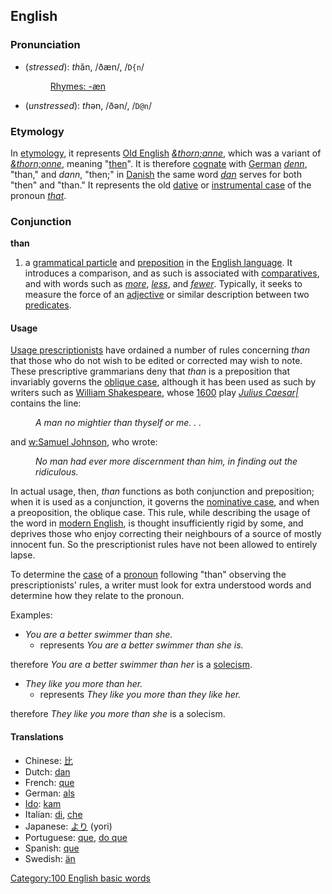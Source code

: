 ==English==
===Pronunciation===
*(''stressed''): ''th''ăn, /ðæn/, /<tt>D{n</tt>/
*:[[Rhymes:English:-æn|Rhymes: -æn]]
*(''unstressed''): ''th''ən, /ðən/, /<tt>D@n</tt>/

=== Etymology ===
In [[w:etymology|etymology]], it represents [[w:Old English language|Old English]] ''[[&thorn;anne]]'', which was a variant of ''[[&thorn;onne]]'', meaning "[[then]]".  It is therefore [[w:cognate|cognate]] with [[w:German language|German]] ''[[denn]]'', "than," and ''dann'', "then;" in [[w:Danish language|Danish]] the same word ''[[dan]]'' serves for both "then" and "than."  It represents the old [[w:dative case|dative]] or [[w:instrumental case|instrumental case]] of the pronoun ''[[that]]''.

===Conjunction===
'''than'''

# a [[w:grammatical particle|grammatical particle]] and [[w:preposition|preposition]] in the [[w:English language|English language]].  It  introduces a comparison, and as such is associated with [[w:comparative|comparative]]s, and with words such as ''[[more]]'', ''[[less]]'', and ''[[fewer]]''.  Typically, it seeks to measure the force of an [[w:adjective|adjective]] or similar description between two [[w:predicate|predicate]]s.

==== Usage ====
[[w:Prescription (linguistics)|Usage prescriptionists]] have ordained a number of rules concerning ''than'' that those who do not wish to be edited or corrected may wish to note.  These prescriptive grammarians deny that ''than'' is a preposition that invariably governs the [[w:oblique case|oblique case]], although it has been used as such by writers such as [[w:William Shakespeare|William Shakespeare]], whose [[w:1600|1600]] play ''[[w:Julius Caesar (play)|Julius Caesar|]]'' contains the line:

:''A man no mightier than thyself or me. . .''

and [[w:Samuel Johnson]], who wrote:

:''No man had ever more discernment than him, in finding out the ridiculous.''

In actual usage, then, ''than'' functions as both conjunction and preposition; when it is used as a conjunction, it governs the [[w:nominative case|nominative case]], and when a preoposition, the oblique case.  This rule, while describing the usage of the word in [[w:modern English|modern English]], is thought insufficiently rigid by some, and deprives those who enjoy correcting their neighbours of a source of mostly innocent fun.  So the prescriptionist rules have not been allowed to entirely lapse.

To determine the [[en:noun case|case]] of a [[en:pronoun|pronoun]] following "than" observing the prescriptionists' rules, a writer must look for extra understood words and determine how they relate to the pronoun.

Examples:

* ''You are a better swimmer than she.''
** represents ''You are a better swimmer than she is.''

therefore ''You are a better swimmer than her'' is a [[solecism]].

* ''They like you more than her.''
** represents ''They like you more than they like her.''

therefore ''They like you more than she'' is a solecism.

====Translations====
*Chinese: [[比]]
*Dutch: [[dan]]
*French: [[que]]
*German: [[als]]
*[[Ido]]: [[kam]]
*Italian: [[di]], [[che]]
*Japanese: [[より]] (yori)
*Portuguese: [[que]], [[do que]]
*Spanish: [[que]]
*Swedish: [[än]]
[[Category:100 English basic words]]
